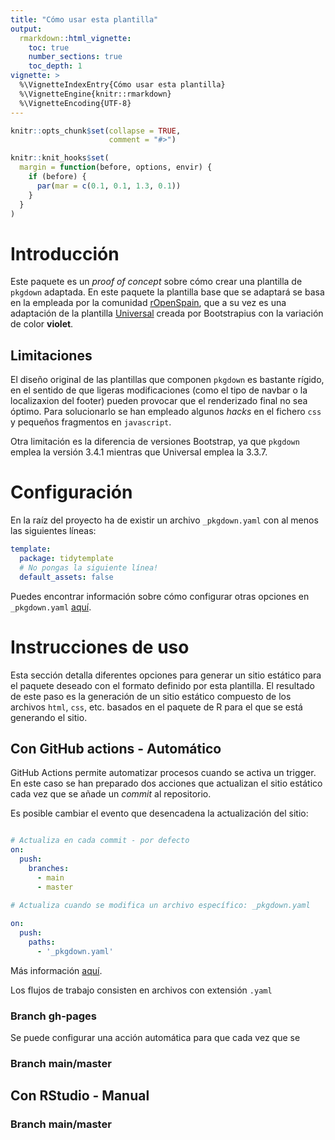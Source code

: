 ---
title: "Cómo usar esta plantilla"
output: 
  rmarkdown::html_vignette:
    toc: true
    number_sections: true 
    toc_depth: 1
vignette: >
  %\VignetteIndexEntry{Cómo usar esta plantilla}
  %\VignetteEngine{knitr::rmarkdown}
  %\VignetteEncoding{UTF-8}
---

```{r, include = FALSE}
knitr::opts_chunk$set(collapse = TRUE,
                      comment = "#>")

knitr::knit_hooks$set(
  margin = function(before, options, envir) {
    if (before) {
      par(mar = c(0.1, 0.1, 1.3, 0.1))
    }
  }
)


```


# Introducción 

Este paquete es un *proof of concept* sobre cómo crear una plantilla de `pkgdown` adaptada. En este paquete la plantilla base que se adaptará se basa en la empleada por la comunidad [rOpenSpain](https://ropenspain.es/), que a su vez es una adaptación de la plantilla [Universal](https://bootstrapious.com/p/universal-business-e-commerce-template) creada por Bootstrapius con la variación de color **violet**.

## Limitaciones

El diseño original de las plantillas que componen `pkgdown` es bastante rígido, en el sentido de que ligeras modificaciones (como el tipo de navbar o la localizaxion del footer) pueden provocar que el renderizado final no sea óptimo. Para solucionarlo se han empleado algunos *hacks* en el fichero `css` y pequeños fragmentos en `javascript`.

Otra limitación es la diferencia de versiones Bootstrap, ya que `pkgdown` emplea la versión 3.4.1 mientras que Universal emplea la 3.3.7.
  

# Configuración

En la raíz del proyecto ha de existir un archivo `_pkgdown.yaml` con al menos las siguientes líneas:

``` yaml
template:
  package: tidytemplate
  # No pongas la siguiente línea!
  default_assets: false

```

Puedes encontrar información sobre cómo configurar otras opciones en `_pkgdown.yaml` [aquí](https://pkgdown.r-lib.org/articles/pkgdown.html).

# Instrucciones de uso

Esta sección detalla diferentes opciones para generar un sitio estático para el paquete deseado con el formato definido por esta plantilla. El resultado de este paso es la generación de un sitio estático compuesto de los archivos `html`, `css`, etc. basados en el paquete de R para el que se está generando el sitio.


## Con GitHub actions - Automático

GitHub Actions permite automatizar procesos cuando se activa un trigger. En este caso se han preparado dos acciones que actualizan el sitio estático cada vez que se añade un *commit* al repositorio.

Es posible cambiar el evento que desencadena la actualización del sitio:

```yaml 

# Actualiza en cada commit - por defecto
on:
  push:
    branches:
      - main
      - master
      
# Actualiza cuando se modifica un archivo específico: _pkgdown.yaml

on:
  push:
    paths:
      - '_pkgdown.yaml'

```

Más información [aquí](https://docs.github.com/es/free-pro-team@latest/actions/reference/events-that-trigger-workflows).

Los flujos de trabajo consisten en archivos con extensión `.yaml` 

### Branch gh-pages

Se puede configurar una acción automática para que cada vez que se 



### Branch main/master

## Con RStudio - Manual

### Branch main/master
